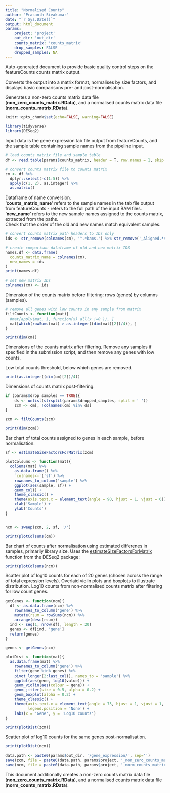 ```yaml
---
title: "Normalised Counts"
author: "Prasanth Sivakumar"
date: "`r Sys.Date()`"
output: html_document
params:
    project: 'project'
    out_dir: 'out_dir'
    counts_matrix: 'counts_matrix'
    drop_samples: FALSE
    dropped_samples: NA
---
```


Auto-generated document to provide basic quality control steps on the featureCounts counts matrix output. \


Converts the output into a matrix format, normalises by size factors, and displays basic comparisons pre- and post-normalisation. \


Generates a non-zero counts matrix data file (**non_zero_counts_matrix.RData**), and a normalised counts matrix data file (**norm_counts_matrix.RData**).

```r
knitr::opts_chunk$set(echo=FALSE, warning=FALSE)
```

```r
library(tidyverse)
library(DESeq2)
```

Input data is the gene expression tab file output from featureCounts, and the sample table containing sample names from the pipeline input.

```r
# load counts matrix file and sample table
df <- read.table(params$counts_matrix, header = T, row.names = 1, skip = 1)
```

```r
# convert counts matrix file to counts matrix
cm <- df %>%
  dplyr::select(-c(1:5)) %>%
  apply(c(1, 2), as.integer) %>%
  as.matrix()
```

Dataframe of name conversion. \
'**counts_matrix_name**' refers to the sample names in the tab file output from featureCounts - refers to the full path of the input BAM files. \
'**new_name**' refers to the new sample names assigned to the counts matrix, extracted from the paths. \
Check that the order of the old and new names match equivalent samples.

```r
# convert counts matrix path headers to IDs only
ids <- str_remove(colnames(cm), '^.*bams.') %>% str_remove('_Aligned.*$')

# create comparison dataframe of old and new matrix IDS
names.df <- data.frame(
  counts_matrix_name = colnames(cm),
  new_names = ids
)
print(names.df)

# set new matrix IDs
colnames(cm) <- ids
```

Dimension of the counts matrix before filtering: rows (genes) by columns (samples).

```r
# remove all genes with low counts in any sample from matrix
filtCounts <- function(mat){
  #mat[apply(mat, 1, function(x) all(x !=0 )), ]
  mat[which(rowSums(mat) > as.integer((dim(mat)[2])/4)), ]
}

print(dim(cm))
```

Dimensions of the counts matrix after filtering. Remove any samples if specified in the submission script, and then remove any genes with low counts.

Low total counts threshold, below which genes are removed.

```r
print(as.integer((dim(cm)[2])/4))
```

Dimensions of counts matrix post-filtering.

```r
if (params$drop_samples == TRUE){
    ds <- unlist(strsplit(params$dropped_samples, split = ' '))
    zcm <- cm[, !colnames(cm) %in% ds]
}

zcm <- filtCounts(zcm)

print(dim(zcm))
```

Bar chart of total counts assigned to genes in each sample, before normalisation.

```r
sf <- estimateSizeFactorsForMatrix(zcm)

plotColsums <- function(mat){
  colSums(mat) %>%
    as.data.frame() %>%
    `colnames<-`('sf') %>%
    rownames_to_column('sample') %>%
    ggplot(aes(sample, sf)) +
    geom_col() +
    theme_classic() +
    theme(axis.text.x = element_text(angle = 90, hjust = 1, vjust = 0)) +
    xlab('Sample') +
    ylab('Counts')
}


ncm <- sweep(zcm, 2, sf, '/')

print(plotColsums(cm))
```

Bar chart of counts after normalisation using estimated differenes in samples, primarily library size. Uses the [estimateSizeFactorsForMatrix](https://rdrr.io/bioc/ABSSeq/man/estimateSizeFactorsForMatrix.html) function from the DESeq2 package:


```r
print(plotColsums(ncm))
```

Scatter plot of log10 counts for each of 20 genes (chosen across the range of total expression levels). Overlaid violin plots and boxplots to illustrate distribution. Log10 counts from non-normalised counts matrix after filtering for low count genes.

```r
getGenes <- function(ncm){
  df <- as.data.frame(ncm) %>%
    rownames_to_column('gene') %>%
    mutate(rsum = rowSums(ncm)) %>%
    arrange(desc(rsum))
  ind <- seq(1, nrow(df), length = 20)
  genes <- df[ind, 'gene']
  return(genes)
}

genes <- getGenes(ncm)

plotDist <- function(mat){
  as.data.frame(mat) %>%
    rownames_to_column('gene') %>%
    filter(gene %in% genes) %>%
    pivot_longer(2:last_col(), names_to = 'sample') %>%
    ggplot(aes(gene, log10(value))) +
    geom_violin(aes(colour = gene)) +
    geom_jitter(size = 0.5, alpha = 0.2) +
    geom_boxplot(alpha = 0.2) +
    theme_classic() +
    theme(axis.text.x = element_text(angle = 75, hjust = 1, vjust = 1, size = 7),
          legend.position = 'None') +
    labs(x = 'Gene', y = 'Log10 counts')
}

print(plotDist(zcm))
```

Scatter plot of log10 counts for the same genes post-normalisation.

```r
print(plotDist(ncm))
```

```r
data.path <- paste0(params$out_dir, '/gene_expression/', sep='')
save(zcm, file = paste0(data.path, params$project, '_non_zero_counts_matrix.RData', sep=''))
save(ncm, file = paste0(data.path, params$project, '_norm_counts_matrix.RData', sep=''))
```

This document additionally creates a non-zero counts matrix data file (**non_zero_counts_matrix.RData**), and a normalised counts matrix data file (**norm_counts_matrix.RData**).
